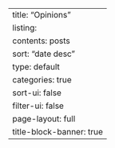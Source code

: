 ---
title: "Opinions"
listing:
    contents: posts
    sort: "date desc"
    type: default
    categories: true
    sort-ui: false
    filter-ui: false 
page-layout: full
title-block-banner: true
---